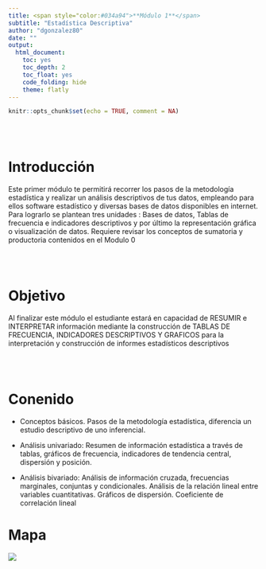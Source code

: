 ```yaml
---
title: <span style="color:#034a94">**Módulo 1**</span>
subtitle: "Estadística Descriptiva"
author: "dgonzalez80"
date: ""
output:
  html_document:
    toc: yes
    toc_depth: 2
    toc_float: yes
    code_folding: hide
    theme: flatly
---
```



```r
knitr::opts_chunk$set(echo = TRUE, comment = NA)
```

<br/><br/>

# **Introducción**

Este primer módulo te permitirá recorrer los  pasos de la metodología estadística  y realizar un análisis descriptivos de tus datos, empleando para ellos software estadístico y diversas bases de datos disponibles en internet.  Para lograrlo se plantean tres unidades : Bases de datos, Tablas de frecuencia e indicadores descriptivos y por último la representación  gráfica o visualización de  datos.  Requiere revisar los conceptos de sumatoria  y productoria contenidos en  el Modulo 0

<br/><br/>

# **Objetivo**

Al finalizar este módulo el estudiante estará en capacidad de RESUMIR e INTERPRETAR información mediante la construcción de TABLAS DE FRECUENCIA, INDICADORES DESCRIPTIVOS Y GRAFICOS para la interpretación  y construcción de informes estadísticos descriptivos 

<br/><br/>

# **Conenido** 

* Conceptos básicos. Pasos de la metodología estadística, diferencia un estudio descriptivo de uno inferencial. 

* Análisis univariado: Resumen de información estadística a través de tablas, gráficos de frecuencia, indicadores de tendencia central, dispersión y posición.

* Análisis bivariado: Análisis de información cruzada, frecuencias marginales, conjuntas y condicionales.  Análisis de la relación lineal entre variables cuantitativas. Gráficos de dispersión. Coeficiente de correlación lineal

# **Mapa**

![](img/mapU1.png)


